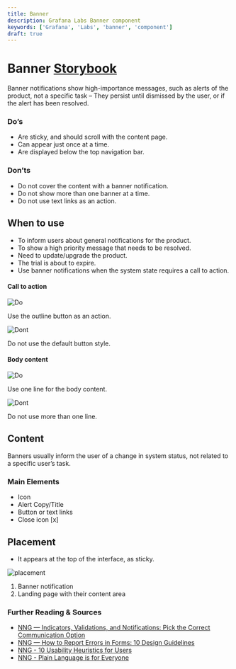 ```yaml
---
title: Banner
description: Grafana Labs Banner component
keywords: ['Grafana', 'Labs', 'banner', 'component']
draft: true
---
```


# Banner <Badge text='ready' color='green'></Badge> <a href='https://developers.grafana.com/ui/latest/index.html?path=/story/overlays-alert--examples' target='_blank' className='header-links'>Storybook <Icon name="external-link-alt"/> </a>

Banner notifications show high-importance messages, such as alerts of the product, not a specific task – They persist until dismissed by the user, or if the alert has been resolved.

### Do’s

- Are sticky, and should scroll with the content page.
- Can appear just once at a time.
- Are displayed below the top navigation bar.

### Don’ts

- Do not cover the content with a banner notification.
- Do not show more than one banner at a time.
- Do not use text links as an action.

## When to use

- To inform users about general notifications for the product.
- To show a high priority message that needs to be resolved.
- Need to update/upgrade the product.
- The trial is about to expire.
- Use banner notifications when the system state requires a call to action.

#### Call to action

<div className='two-images-comparison'>

<div>

![Do](/img/banner.button_do.png)

Use the outline button as an action.

</div>

<div>

![Dont](/img/banner.button_dont.png)

Do not use the default button style.

</div>

</div>

#### Body content

<div className='two-images-comparison'>

<div>

![Do](/img/banner.details_do.png)

Use one line for the body content.

</div>

<div>

![Dont](/img/banner.details_dont.png)

Do not use more than one line.

</div>

</div>

## Content

Banners usually inform the user of a change in system status, not related to a specific user’s task.

### Main Elements

- Icon
- Alert Copy/Title
- Button or text links
- Close icon [x]

## Placement

- It appears at the top of the interface, as sticky.

![placement](/img/banner.placement.png)

1. Banner notification
2. Landing page with their content area

### Further Reading & Sources

- [NNG — Indicators, Validations, and Notifications: Pick the Correct Communication Option](https://www.nngroup.com/articles/indicators-validations-notifications/)
- [NNG — How to Report Errors in Forms: 10 Design Guidelines](https://www.nngroup.com/articles/errors-forms-design-guidelines/)
- [NNG - 10 Usability Heuristics for Users](https://www.nngroup.com/articles/ten-usability-heuristics/)
- [NNG - Plain Language is for Everyone](https://www.nngroup.com/articles/plain-language-experts/)
